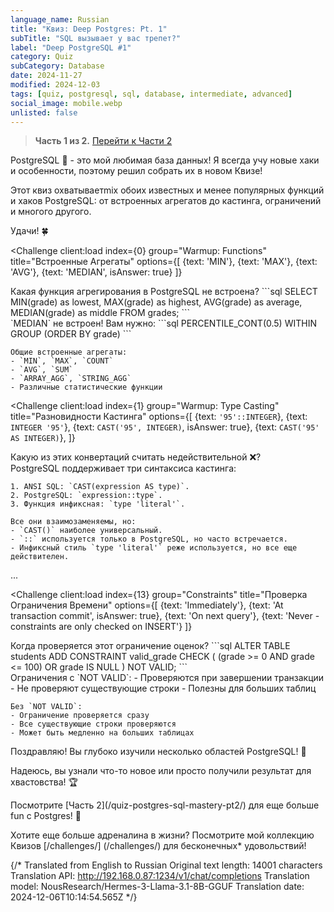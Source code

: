 ```yaml
---
language_name: Russian
title: "Квиз: Deep Postgres: Pt. 1"
subTitle: "SQL вызывает у вас трепет?"
label: "Deep PostgreSQL #1"
category: Quiz
subCategory: Database
date: 2024-11-27
modified: 2024-12-03
tags: [quiz, postgresql, sql, database, intermediate, advanced]
social_image: mobile.webp
unlisted: false
---
```



> **Часть 1 из 2.** [Перейти к Части 2](/quiz-postgres-sql-mastery-pt2/)

<p class="inset">PostgreSQL 🐘 - это мой любимая база данных! Я всегда учу новые хаки и особенности, поэтому решил собрать их в новом Квизе!</p>

Этот квиз охватываетmix обоих известных и менее популярных функций и хаков PostgreSQL: от встроенных агрегатов до кастинга, ограничений и многого другого.

Удачи! 🍀

<QuizUI>

<Challenge
  client:load
  index={0}
  group="Warmup: Functions"
  title="Встроенные Агрегаты"
  options={[
    {text: 'MIN'},
    {text: 'MAX'},
    {text: 'AVG'},
    {text: 'MEDIAN', isAnswer: true}
  ]}
>
  <slot name="question">
  <div className="question">
    Какая функция агрегирования в PostgreSQL не встроена?
    ```sql
    SELECT 
      MIN(grade) as lowest,
      MAX(grade) as highest,
      AVG(grade) as average,
      MEDIAN(grade) as middle
    FROM grades;
    ```
  </div>
  </slot>

  <slot name='explanation'>
  <div className="explanation">
    `MEDIAN` не встроен! Вам нужно:
    ```sql
    PERCENTILE_CONT(0.5) 
    WITHIN GROUP (ORDER BY grade)
    ```

    Общие встроенные агрегаты:
    - `MIN`, `MAX`, `COUNT`
    - `AVG`, `SUM`
    - `ARRAY_AGG`, `STRING_AGG`
    - Различные статистические функции
  </div>
  </slot>
</Challenge>

<Challenge
  client:load
  index={1}
  group="Warmup: Type Casting"
  title="Разновидности Кастинга"
  options={[
    {text: `'95'::INTEGER`},
    {text: `INTEGER '95'`},
    {text: `CAST('95', INTEGER)`, isAnswer: true},
    {text: `CAST('95' AS INTEGER)`},
  ]}
>
  <slot name="question">
  <div className="question">
    Какую из этих конвертаций считать недействительной ❌?
  </div>
  </slot>

  <slot name='explanation'>
  <div className="explanation">
    PostgreSQL поддерживает три синтаксиса кастинга:

    1. ANSI SQL: `CAST(expression AS type)`.
    2. PostgreSQL: `expression::type`.
    3. Функция инфиксная: `type 'literal'`.

    Все они взаимозаменяемы, но:
    - `CAST()` наиболее универсальный.
    - `::` используется только в PostgreSQL, но часто встречается.
    - Инфиксный стиль `type 'literal'` реже используется, но все еще действителен.
  </div>
  </slot>
</Challenge>

...

<Challenge
  client:load
  index={13}
  group="Constraints"
  title="Проверка Ограничения Времени"
  options={[
    {text: 'Immediately'},
    {text: 'At transaction commit', isAnswer: true},
    {text: 'On next query'},
    {text: 'Never - constraints are only checked on INSERT'}
  ]}
>
  <slot name="question">
  <div className="question">
    Когда проверяется этот ограничение оценок?
    ```sql
    ALTER TABLE students 
    ADD CONSTRAINT valid_grade 
    CHECK (
      (grade >= 0 AND grade <= 100) OR 
      grade IS NULL
    ) NOT VALID;
    ```
  </div>
  </slot>

  <slot name='explanation'>
  <div className="explanation">
    Ограничения с `NOT VALID`:
    - Проверяются при завершении транзакции
    - Не проверяют существующие строки
    - Полезны для больших таблиц
    
    Без `NOT VALID`:
    - Ограничение проверяется сразу 
    - Все существующие строки проверяются
    - Может быть медленно на больших таблицах
  </div>
  </slot>
</Challenge>

</QuizUI>

Поздравляю! Вы глубоко изучили несколько областей PostgreSQL! 🐘

Надеюсь, вы узнали что-то новое или просто получили результат для хвастовства! 🏆

<p class="inset">Посмотрите [Часть 2](/quiz-postgres-sql-mastery-pt2/) для еще больше fun с Postgres! 🚀</p>

Хотите еще больше адреналина в жизни? Посмотрите мой коллекцию Квизов [/challenges/] (/challenges/) для бесконечных* удовольствий!

{/* Translated from English to Russian
Original text length: 14001 characters
Translation API: http://192.168.0.87:1234/v1/chat/completions
Translation model: NousResearch/Hermes-3-Llama-3.1-8B-GGUF
Translation date: 2024-12-06T10:14:54.565Z */}


